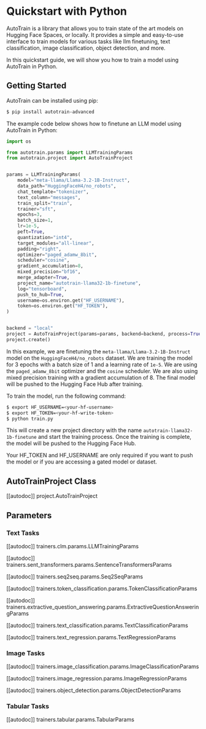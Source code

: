 # Quickstart with Python

AutoTrain is a library that allows you to train state of the art models on Hugging Face Spaces, or locally. 
It provides a simple and easy-to-use interface to train models for various tasks like llm finetuning, text classification, 
image classification, object detection, and more.

In this quickstart guide, we will show you how to train a model using AutoTrain in Python.

## Getting Started

AutoTrain can be installed using pip:

```bash
$ pip install autotrain-advanced
```

The example code below shows how to finetune an LLM model using AutoTrain in Python:

```python
import os

from autotrain.params import LLMTrainingParams
from autotrain.project import AutoTrainProject


params = LLMTrainingParams(
    model="meta-llama/Llama-3.2-1B-Instruct",
    data_path="HuggingFaceH4/no_robots",
    chat_template="tokenizer",
    text_column="messages",
    train_split="train",
    trainer="sft",
    epochs=3,
    batch_size=1,
    lr=1e-5,
    peft=True,
    quantization="int4",
    target_modules="all-linear",
    padding="right",
    optimizer="paged_adamw_8bit",
    scheduler="cosine",
    gradient_accumulation=8,
    mixed_precision="bf16",
    merge_adapter=True,
    project_name="autotrain-llama32-1b-finetune",
    log="tensorboard",
    push_to_hub=True,
    username=os.environ.get("HF_USERNAME"),
    token=os.environ.get("HF_TOKEN"),
)


backend = "local"
project = AutoTrainProject(params=params, backend=backend, process=True)
project.create()
```

In this example, we are finetuning the `meta-llama/Llama-3.2-1B-Instruct` model on the `HuggingFaceH4/no_robots` dataset.
We are training the model for 3 epochs with a batch size of 1 and a learning rate of `1e-5`.
We are using the `paged_adamw_8bit` optimizer and the `cosine` scheduler.
We are also using mixed precision training with a gradient accumulation of 8.
The final model will be pushed to the Hugging Face Hub after training.

To train the model, run the following command:

```bash
$ export HF_USERNAME=<your-hf-username>
$ export HF_TOKEN=<your-hf-write-token>
$ python train.py
```

This will create a new project directory with the name `autotrain-llama32-1b-finetune` and start the training process.
Once the training is complete, the model will be pushed to the Hugging Face Hub.

Your HF_TOKEN and HF_USERNAME are only required if you want to push the model or if you are accessing a gated model or dataset.

## AutoTrainProject Class

[[autodoc]] project.AutoTrainProject

## Parameters

### Text Tasks

[[autodoc]] trainers.clm.params.LLMTrainingParams

[[autodoc]] trainers.sent_transformers.params.SentenceTransformersParams

[[autodoc]] trainers.seq2seq.params.Seq2SeqParams

[[autodoc]] trainers.token_classification.params.TokenClassificationParams

[[autodoc]] trainers.extractive_question_answering.params.ExtractiveQuestionAnsweringParams

[[autodoc]] trainers.text_classification.params.TextClassificationParams

[[autodoc]] trainers.text_regression.params.TextRegressionParams

### Image Tasks

[[autodoc]] trainers.image_classification.params.ImageClassificationParams

[[autodoc]] trainers.image_regression.params.ImageRegressionParams

[[autodoc]] trainers.object_detection.params.ObjectDetectionParams


### Tabular Tasks

[[autodoc]] trainers.tabular.params.TabularParams